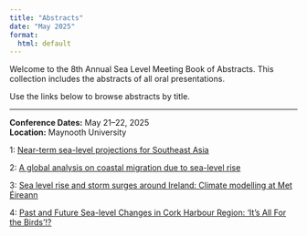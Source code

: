 ```yaml
---
title: "Abstracts"
date: "May 2025"
format:
  html: default
---
```


Welcome to the 8th Annual Sea Level Meeting Book of Abstracts. This collection includes the abstracts of all oral presentations.

Use the links below to browse abstracts by title.

---

**Conference Dates:** May 21–22, 2025  
**Location:** Maynooth University

1: [Near-term sea-level projections for Southeast Asia](https://ncahill89.github.io/SeaLevelMeeting/abstracts/abstract1.html)

2: [A global analysis on coastal migration due to sea-level rise](https://ncahill89.github.io/SeaLevelMeeting/abstracts/abstract2.html)

3: [Sea level rise and storm surges around Ireland: Climate modelling at Met Éireann](https://ncahill89.github.io/SeaLevelMeeting/abstracts/abstract3.html)

4: [Past and Future Sea-level Changes in Cork Harbour Region: ‘It’s All For the Birds’!?](https://ncahill89.github.io/SeaLevelMeeting/abstracts/abstract7.html)



